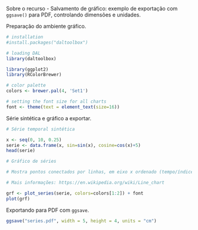 Sobre o recurso
- Salvamento de gráfico: exemplo de exportação com `ggsave()` para PDF, controlando dimensões e unidades.

Preparação do ambiente gráfico.
```r
# installation 
#install.packages("daltoolbox")

# loading DAL
library(daltoolbox) 
```

```r
library(ggplot2)
library(RColorBrewer)

# color palette
colors <- brewer.pal(4, 'Set1')

# setting the font size for all charts
font <- theme(text = element_text(size=16))
```

Série sintética e gráfico a exportar.
```r
# Série temporal sintética

x <- seq(0, 10, 0.25)
serie <- data.frame(x, sin=sin(x), cosine=cos(x)+5)
head(serie)
```

```r
# Gráfico de séries

# Mostra pontos conectados por linhas, em eixo x ordenado (tempo/índice).

# Mais informações: https://en.wikipedia.org/wiki/Line_chart

grf <- plot_series(serie, colors=colors[1:2]) + font
plot(grf)
```

Exportando para PDF com `ggsave`.
```r
ggsave("series.pdf", width = 5, height = 4, units = "cm")
```
